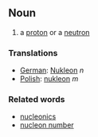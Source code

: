 == Noun ==
#a [[proton]] or a [[neutron]]

=== Translations ===
*[[German]]: [[Nukleon]] ''n''
*[[Polish]]: [[nukleon]] ''m''

=== Related words ===
*[[nucleonics]]
*[[nucleon number]]